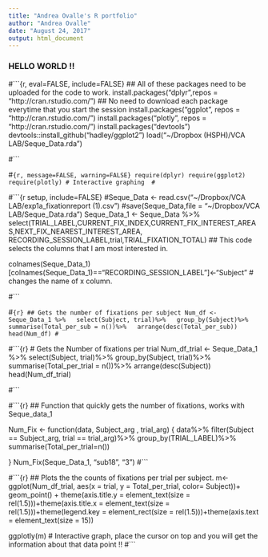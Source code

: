 ```yaml
---
title: "Andrea Ovalle's R portfolio"
author: "Andrea Ovalle"
date: "August 24, 2017"
output: html_document
---
```


### HELLO WORLD !!

#```{r, eval=FALSE, include=FALSE}
## All of these packages need to be uploaded for the code to work.
install.packages("dplyr",repos = "http://cran.rstudio.com/") ## No need to download each package everytime that you start the session
install.packages("ggplot", repos = "http://cran.rstudio.com/")
install.packages("plotly", repos = "http://cran.rstudio.com/")
install.packages("devtools")
devtools::install_github("hadley/ggplot2")
load("~/Dropbox (HSPH)/VCA LAB/Seque_Data.rda")

#```


#```{r, message=FALSE, warning=FALSE}
require(dplyr)
require(ggplot2)
require(plotly) # Interactive graphing 
#```

#```{r setup, include=FALSE}
#Seque_Data <- read.csv("~/Dropbox/VCA LAB/exp1a_fixationreport (1).csv")
#save(Seque_Data,file = "~/Dropbox/VCA LAB/Seque_Data.rda")
Seque_Data_1 <- Seque_Data %>% select(TRIAL_LABEL,CURRENT_FIX_INDEX,CURRENT_FIX_INTEREST_AREAS,NEXT_FIX_NEAREST_INTEREST_AREA, RECORDING_SESSION_LABEL,trial,TRIAL_FIXATION_TOTAL) ## This code selects the columns that I am most interested in.

colnames(Seque_Data_1)[colnames(Seque_Data_1)=="RECORDING_SESSION_LABEL"]<-"Subject" # changes the name of x column.


#```


#```{r}
## Gets the number of fixations per subject
Num_df <- Seque_Data_1 %>%
  select(Subject, trial)%>%
  group_by(Subject)%>%
  summarise(Total_per_sub = n())%>%
  arrange(desc(Total_per_sub))
head(Num_df)
#```

#```{r}
# Gets the Number of fixations per trial 
Num_df_trial <- Seque_Data_1 %>%
  select(Subject, trial)%>%
  group_by(Subject, trial)%>%
  summarise(Total_per_trial = n())%>%
  arrange(desc(Subject))
head(Num_df_trial)

#```

#```{r}
## Function that quickly gets the number of fixations, works with Seque_data_1

Num_Fix <- function(data, Subject_arg , trial_arg) {
   data%>%
   filter(Subject == Subject_arg, trial == trial_arg)%>%
     group_by(TRIAL_LABEL)%>%
     summarise(Total_per_trial=n())
 
}
Num_Fix(Seque_Data_1, "sub18", "3")
#```

#```{r}
## Plots the the counts of fixations per trial per subject. 
m<-ggplot(Num_df_trial, aes(x = trial, y = Total_per_trial, color= Subject))+ geom_point() + theme(axis.title.y = element_text(size = rel(1.5)))+theme(axis.title.x = element_text(size = rel(1.5)))+theme(legend.key = element_rect(size = rel(1.5)))+theme(axis.text = element_text(size = 15))

ggplotly(m) # Interactive graph, place the cursor on top and you will get the information about that data point !!
#```



